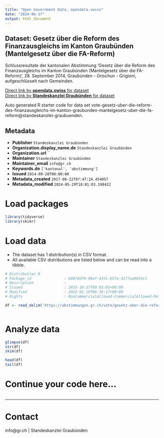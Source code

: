 ```yaml
---
title: "Open Government Data, opendata.swiss"
date: "2024-06-17"
output: html_document
---
```


## Dataset: Gesetz über die Reform des Finanzausgleichs im Kanton Graubünden (Mantelgesetz über die FA-Reform)

Schlussresultate der kantonalen Abstimmung 'Gesetz über die Reform des Finanzausgleichs im Kanton Graubünden (Mantelgesetz über die FA-Reform)', 28. September 2014, Graubünden - Grischun - Grigioni, aufgeschlüsselt nach Gemeinden.

[Direct link by **opendata.swiss** for dataset](https://opendata.swiss/de/dataset/gesetz-uber-die-reform-des-finanzausgleichs-im-kanton-graubunden-mantelgesetz-uber-die-fa-refor)<br>
[Direct link by **Standeskanzlei Graubünden** for dataset](https://abstimmungen.gr.ch/vote/gesetz-uber-die-reform-des-finanzausgleichs-im-kanton-graubunden-mantelgesetz-uber-die-fa-reform/data)

Auto generated R starter code for data set vote-gesetz-uber-die-reform-des-finanzausgleichs-im-kanton-graubunden-mantelgesetz-uber-die-fa-reform@standeskanzlei-graubuenden.

## Metadata

- **Publisher** `Standeskanzlei Graubünden`
- **Organization.display_name.de** `Standeskanzlei Graubünden`
- **Organization.url** ``
- **Maintainer** `Standeskanzlei Graubünden`
- **Maintainer_email** `info@gr.ch`
- **Keywords.de** `['kantonal', 'abstimmung']`
- **Issued** `2014-09-28T00:00:00`
- **Metadata_created** `2017-08-22T07:47:24.454057`
- **Metadata_modified** `2024-05-29T18:01:03.198422`


# Load packages

```r

library(tidyverse)
library(skimr)

```

# Load data

-   The dataset has 1 distribution(s) in CSV format.
-   All available CSV distributions are listed below and can be read into a tibble.

```r

# Distribution 0
# Package_id               : b087dd76-9bef-4351-b57a-d177aa965dc1
# Description              : 
# Issued                   : 2015-10-27T09:03:03+00:00
# Modified                 : 2022-01-19T06:36:17+00:00
# Rights                   : NonCommercialAllowed-CommercialAllowed-ReferenceRequired

df <- read_delim('https://abstimmungen.gr.ch/vote/gesetz-uber-die-reform-des-finanzausgleichs-im-kanton-graubunden-mantelgesetz-uber-die-fa-reform/data-csv')



```

# Analyze data

```r

glimpse(df)
str(df)
skim(df)

head(df)
tail(df)

```

# Continue your code here...

```r

```

------------------------------------------------------------------------

# Contact

info@gr.ch | Standeskanzlei Graubünden
